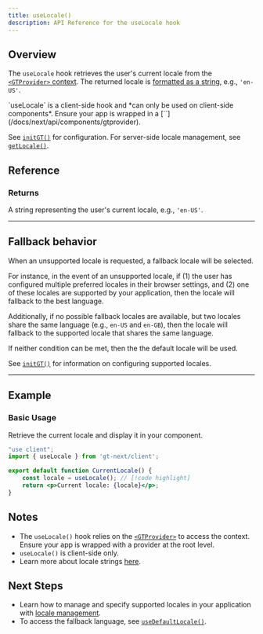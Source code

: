 ```yaml
---
title: useLocale()
description: API Reference for the useLocale hook
---
```


## Overview

The `useLocale` hook retrieves the user's current locale from the [`<GTProvider>` context](/docs/next/api/components/gtprovider).
The returned locale is [formatted as a string](/docs/reference/locale-strings), e.g., `'en-US'`.


<Callout>
    `useLocale` is a client-side hook and *can only be used on client-side components*.
    Ensure your app is wrapped in a [`<GTProvider>`](/docs/next/api/components/gtprovider).
</Callout>

See [`initGT()`](/docs/next/api/config/initGT) for configuration.
For server-side locale management, see [`getLocale()`](/docs/next/api/helpers/getLocale).

## Reference

### Returns

A string representing the user's current locale, e.g., `'en-US'`.

---

## Fallback behavior
When an unsupported locale is requested, a fallback locale will be selected.

For instance, in the event of an unsupported locale,
if (1) the user has configured multiple preferred locales in their browser settings,
and (2) one of these locales are supported by your application,
then the locale will fallback to the best language.

Additionally, if no possible fallback locales are available,
but two locales share the same language (e.g., `en-US` and `en-GB`),
then the locale will fallback to the supported locale that shares the same language.

If neither condition can be met, then the the default locale will be used.

See [`initGT()`](/docs/next/api/config/initGT#supported-locales) for information on configuring supported locales.

---

## Example

### Basic Usage

Retrieve the current locale and display it in your component.

```jsx title="CurrentLocale.jsx" copy
"use client";
import { useLocale } from 'gt-next/client';

export default function CurrentLocale() {
    const locale = useLocale(); // [!code highlight]
    return <p>Current locale: {locale}</p>;
}
```

## Notes
 * The `useLocale()` hook relies on the [`<GTProvider>`](/docs/next/api/components/gtprovider) to access the context. Ensure your app is wrapped with a provider at the root level.
 * `useLocale()` is client-side only.
 * Learn more about locale strings [here](/docs/reference/locale-strings).

## Next Steps
 * Learn how to manage and specify supported locales in your application with [locale management](/docs/next/guides/locale-management).
 * To access the fallback language, see [`useDefaultLocale()`](/docs/next/api/helpers/useDefaultLocale).